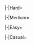 <tabber>
|-|Hard=
{{Map/Image|
{{Map/ImageNode|1|Hard|E-5|x=60|y=232}}
{{Map/ImageNode|AB|Hard|E-5|x=116|y=195}}
{{Map/ImageNode|A|Hard|E-5|x=159|y=278}}
{{Map/ImageNode|B|Hard|E-5|x=204|y=208}}
{{Map/ImageNode|C|Hard|E-5|x=240|y=219}}
{{Map/ImageNode|D|Hard|E-5|x=251|y=300}}
{{Map/ImageNode|E|Hard|E-5|x=347|y=305}}
{{Map/ImageNode|F|Hard|E-5|x=400|y=264}}
{{Map/ImageNode|G|Hard|E-5|x=444|y=310}}
{{Map/ImageNode|H|Hard|E-5|x=464|y=272}}
{{Map/ImageNode|I|Hard|E-5|x=524|y=312}}
{{Map/ImageNode|J1|Hard|E-5|x=546|y=282}}
{{Map/ImageNode|J2|Hard|E-5|x=603|y=309}}
{{Map/ImageNode|J|Hard|E-5|x=613|y=248}}
{{Map/ImageNode|K|Hard|E-5|x=137|y=100}}
{{Map/ImageNode|L|Hard|E-5|x=143|y=156}}
{{Map/ImageNode|M|Hard|E-5|x=277|y=114}}
{{Map/ImageNode|N|Hard|E-5|x=299|y=143}}
{{Map/ImageNode|O|Hard|E-5|x=325|y=174}}
{{Map/ImageNode|P|Hard|E-5|x=369|y=201}}
{{Map/ImageNode|Q|Hard|E-5|x=374|y=117}}
{{Map/ImageNode|R|Hard|E-5|x=396|y=78}}
{{Map/ImageNode|Start 2|Hard|E-5|x=67|y=92}}
{{Map/ImageNode|Start 3|Hard|E-5|x=152|y=212}}
{{Map/ImageNode|S|Hard|E-5|x=411|y=183}}
{{Map/ImageNode|T|Hard|E-5|x=460|y=74}}
{{Map/ImageNode|U1|Hard|E-5|x=499|y=117}}
{{Map/ImageNode|U2|Hard|E-5|x=522|y=71}}
{{Map/ImageNode|U3|Hard|E-5|x=578|y=113}}
{{Map/ImageNode|U|Hard|E-5|x=593|y=78}}
{{Map/ImageNode|V1|Hard|E-5|x=491|y=149}}
{{Map/ImageNode|V2|Hard|E-5|x=527|y=146}}
{{Map/ImageNode|V|Hard|E-5|x=481|y=191}}
{{Map/ImageNode|W|Hard|E-5|x=306|y=205}}
{{Map/ImageNode|X|Hard|E-5|x=384|y=232}}
{{Map/ImageNode|Y|Hard|E-5|x=419|y=205}}
{{Map/ImageNode|Z1|Hard|E-5|x=449|y=219}}
{{Map/ImageNode|Z2|Hard|E-5|x=472|y=239}}
{{Map/ImageNode|Z|Hard|E-5|x=521|y=218}}
}}
<div class="scrollable map-nodes" id="map-nodes-hard">
{{Map/Nodes|diff=Hard|name=ショートランド泊地沖 深海哨戒A線
|A
|Normal
|{{TooltipSimple|Echelon|11% (52/485)}}<br>{{TooltipSimple|Line Abreast|13% (64/485)}}
|Submarine So-Class/Flagship
|Submarine So-Class/Elite
|Submarine So-Class/Elite
|-
|A
|Normal
|{{TooltipSimple|Echelon|18% (85/485)}}<br>{{TooltipSimple|Line Abreast|20% (95/485)}}
|Submarine So-Class/Flagship
|Submarine So-Class/Elite
|Submarine So-Class/Elite
|Submarine So-Class/Elite
|-
|A
|Normal
|{{TooltipSimple|Echelon|17% (83/485)}}<br>{{TooltipSimple|Line Abreast|22% (106/485)}}
|Submarine So-Class/Flagship
|Submarine So-Class/Flagship
|Submarine So-Class/Elite
|Submarine So-Class/Elite
}}
{{Map/Nodes|diff=Hard|name=深海ソロモン方面 基地航空隊
|B
|Defense
|{{TooltipSimple|Diamond|15% (75/512)}}
|Lycoris Princess/V
|Airfield Princess/VI
|-
|B
|Defense
|{{TooltipSimple|Diamond|16% (84/512)}}
|Lycoris Princess/IV
|Airfield Princess/V
|Airfield Princess/V
|-
|B
|Defense
|{{TooltipSimple|Diamond|26% (132/512)}}
|Lycoris Princess/V
|Airfield Princess/V
|Airfield Princess/V
|-
|B
|Defense
|{{TooltipSimple|Diamond|23% (119/512)}}
|Lycoris Princess/V
|Airfield Princess/VI
|Airfield Princess/V
|-
|B
|Defense
|{{TooltipSimple|Diamond|20% (102/512)}}
|Lycoris Princess/V
|Airfield Princess/VI
|Airfield Princess/VI
}}
{{Map/Nodes|diff=Hard|name=ショートランド泊地沖 深海哨戒C線
|C
|Normal
|{{TooltipSimple|Echelon|33% (143/431)}}<br>{{TooltipSimple|Line Abreast|32% (137/431)}}
|New Submarine Princess/Flagship III
|Submarine So-Class/Elite
|Submarine So-Class/Elite
|Submarine So-Class
|-
|C
|Normal
|{{TooltipSimple|Echelon|35% (151/431)}}
|New Submarine Princess/Flagship III
|Submarine So-Class/Elite
|Submarine So-Class/Elite
|Submarine So-Class/Elite
}}
{{Map/Nodes|diff=Hard|name=深海艦隊 ソロモン南方哨戒部隊
|D
|Normal
|{{TooltipSimple|Line Ahead|39% (124/316)}}<br>{{TooltipSimple|Vanguard|22% (71/316)}}
|Light Cruiser Tsu-Class/Elite
|Destroyer Ni-Class/Late Model Elite
|Destroyer Ni-Class/Late Model Elite
|Destroyer Ni-Class/Late Model
|Destroyer Ni-Class/Late Model
|Destroyer Ni-Class/Late Model
|-
|D
|Normal
|{{TooltipSimple|Line Ahead|38% (121/316)}}
|Light Cruiser Tsu-Class/Elite
|Light Cruiser Tsu-Class/Elite
|Destroyer Ni-Class/Late Model Elite
|Destroyer Ni-Class/Late Model Elite
|Destroyer Ni-Class/Late Model
|Destroyer Ni-Class/Late Model
}}
{{Map/Nodes|diff=Hard|E|Empty|kind=0}}
{{Map/Nodes|diff=Hard|name=深海艦隊 ソロモン南部警備部隊
|F
|Normal
|{{TooltipSimple|Line Ahead|37% (7/19)}}<br>{{TooltipSimple|Echelon|16% (3/19)}}<br>{{TooltipSimple|Vanguard|47% (9/19)}}
|Heavy Cruiser Ri-Class/B Flagship
|Light Cruiser To-Class/Flagship
|Torpedo Cruiser Chi-Class/Flagship
|Light Cruiser Tsu-Class/Elite
|Destroyer Ni-Class/Late Model Elite
|Destroyer Ni-Class/Late Model Elite
}}
{{Map/Nodes|diff=Hard|name=深海ソロモン方面 基地航空隊
|G
|Defense
|{{TooltipSimple|Diamond|15% (43/282)}}
|Lycoris Princess/V
|Airfield Princess/VI
|-
|G
|Defense
|{{TooltipSimple|Diamond|17% (48/282)}}
|Lycoris Princess/IV
|Airfield Princess/V
|Airfield Princess/V
|-
|G
|Defense
|{{TooltipSimple|Diamond|23% (65/282)}}
|Lycoris Princess/V
|Airfield Princess/V
|Airfield Princess/V
|-
|G
|Defense
|{{TooltipSimple|Diamond|22% (61/282)}}
|Lycoris Princess/V
|Airfield Princess/VI
|Airfield Princess/V
|-
|G
|Defense
|{{TooltipSimple|Diamond|23% (65/282)}}
|Lycoris Princess/V
|Airfield Princess/VI
|Airfield Princess/VI
}}
{{Map/Nodes|diff=Hard|name=深海艦隊 支援護衛空母群 I群
|H
|Normal
|{{TooltipSimple|Diamond|57% (8/14)}}
|Light Carrier Nu-Class/Kai Flagship II
|Light Carrier Nu-Class/Elite III
|Heavy Cruiser Ne-Class/Elite
|Light Cruiser Tsu-Class/Elite
|Destroyer Ni-Class/Late Model Elite
|Destroyer Ni-Class/Late Model Elite
|-
|H
|Normal
|{{TooltipSimple|Diamond|21% (3/14)}}
|Light Carrier Nu-Class/Kai Elite III
|Light Carrier Nu-Class/Elite IV
|Heavy Cruiser Ne-Class/Elite
|Light Cruiser Tsu-Class/Elite
|Destroyer Ni-Class/Late Model Elite
|Destroyer Ni-Class/Late Model Elite
|-
|H
|Normal
|{{TooltipSimple|Diamond|21% (3/14)}}
|Light Carrier Nu-Class/Kai Flagship IV
|Light Carrier Nu-Class/Kai Flagship II
|Heavy Cruiser Ne-Class/Elite
|Light Cruiser Tsu-Class/Elite
|Destroyer Ni-Class/Late Model Elite
|Destroyer Ni-Class/Late Model Elite
}}
{{Map/Nodes|diff=Hard|name=深海艦隊 ソロモン東部警備部隊
|I
|Normal
|{{TooltipSimple|Line Ahead|63% (171/270)}}<br>{{TooltipSimple|Echelon|16% (43/270)}}<br>{{TooltipSimple|Vanguard|21% (56/270)}}
|Heavy Cruiser Ri-Class/B Flagship
|Light Cruiser To-Class/Flagship
|Torpedo Cruiser Chi-Class/Flagship
|Light Cruiser Tsu-Class/Elite
|Destroyer Ni-Class/Late Model Elite
|Destroyer Ni-Class/Late Model Elite
}}
{{Map/Nodes|diff=Hard|name=深海艦隊 ソロモン兵站輸送部隊
|J
|Boss
|{{TooltipSimple|Cruising Formation 3|80% (172/216)}}
|Transport Ship Wa-Class B/Flagship
|Transport Ship Wa-Class/Flagship
|Transport Ship Wa-Class/Flagship
|Transport Ship Wa-Class/Flagship
|Destroyer I-Class/Late Model Elite
|Destroyer I-Class/Late Model Elite
|Light Cruiser To-Class/Elite II
|Light Cruiser Tsu-Class/Elite
|Destroyer I-Class/Late Model Elite
|Destroyer I-Class/Late Model Elite
|Destroyer I-Class/Late Model
|Destroyer I-Class/Late Model
|-
|J
|Boss/Final
|{{TooltipSimple|Cruising Formation 3|20% (44/216)}}
|Transport Ship Wa-Class B/Flagship
|Transport Ship Wa-Class/Flagship
|Transport Ship Wa-Class/Flagship
|Light Carrier Nu-Class/Kai Elite III
|Destroyer I-Class/Late Model Elite
|Destroyer I-Class/Late Model Elite
|Light Cruiser To-Class/Flagship
|Light Cruiser Tsu-Class/Elite
|Destroyer I-Class/Late Model Elite
|Destroyer I-Class/Late Model Elite
|Destroyer I-Class/Late Model Elite
|Destroyer I-Class/Late Model Elite
}}
{{Map/Nodes|diff=Hard|J1|Empty|kind=0}}
{{Map/Nodes|diff=Hard|J2|Empty|kind=1}}
{{Map/Nodes|diff=Hard|name=深海潜水艦隊 前進襲撃群狼集団
|K
|Normal
|{{TooltipSimple|Echelon|16% (10/63)}}<br>{{TooltipSimple|Line Abreast|13% (8/63)}}
|Submarine So-Class/Flagship
|Submarine So-Class/Elite
|Submarine So-Class/Elite
|Submarine So-Class/Elite
|-
|K
|Normal
|{{TooltipSimple|Echelon|8% (5/63)}}<br>{{TooltipSimple|Line Abreast|11% (7/63)}}
|Submarine So-Class/Flagship
|Submarine So-Class/Elite
|Submarine So-Class/Elite
|Submarine So-Class/Elite
|Submarine So-Class/Elite
|-
|K
|Normal
|{{TooltipSimple|Echelon|33% (21/63)}}<br>{{TooltipSimple|Line Abreast|19% (12/63)}}
|Submarine So-Class/Flagship
|Submarine So-Class/Flagship
|Submarine So-Class/Elite
|Submarine So-Class/Elite
|Submarine So-Class/Elite
}}
{{Map/Nodes|diff=Hard|name=ショートランド泊地沖 深海哨戒B線
|L
|Normal
|{{TooltipSimple|Echelon|3% (21/747)}}<br>{{TooltipSimple|Line Abreast|2% (17/747)}}
|Submarine So-Class/Flagship
|Submarine So-Class/Elite
|Submarine So-Class/Elite
|-
|L
|Normal
|{{TooltipSimple|Echelon|16% (122/747)}}<br>{{TooltipSimple|Line Abreast|15% (111/747)}}
|Submarine So-Class/Flagship
|Submarine So-Class/Elite
|Submarine So-Class/Elite
|Submarine So-Class/Elite
|-
|L
|Normal
|{{TooltipSimple|Echelon|36% (268/747)}}<br>{{TooltipSimple|Line Abreast|28% (208/747)}}
|Submarine So-Class/Flagship
|Submarine So-Class/Elite
|Submarine So-Class/Elite
|Submarine So-Class/Elite
|Submarine So-Class/Elite
}}
{{Map/Nodes|diff=Hard|name=深海任務部隊 空母艦載機群
|M
|Defense
|{{TooltipSimple|Diamond|29% (201/697)}}
|Aircraft Carrier Princess/Kai III
|Light Carrier Nu-Class/Kai Flagship III
|-
|M
|Defense
|{{TooltipSimple|Diamond|32% (225/697)}}
|Aircraft Carrier Princess/Kai III
|Light Carrier Nu-Class/Kai Flagship III
|Light Carrier Nu-Class/Kai Flagship III
|-
|M
|Defense
|{{TooltipSimple|Diamond|39% (271/697)}}
|Aircraft Carrier Princess/Kai III
|Aircraft Carrier Princess/Kai III
|Light Carrier Nu-Class/Kai Flagship III
|Light Carrier Nu-Class/Kai Flagship III
}}
{{Map/Nodes|diff=Hard|name=深海ソロモン方面 基地航空隊
|N
|Defense
|{{TooltipSimple|Diamond|18% (7/38)}}
|Lycoris Princess/V
|Airfield Princess/VI
|-
|N
|Defense
|{{TooltipSimple|Diamond|24% (9/38)}}
|Lycoris Princess/IV
|Airfield Princess/V
|Airfield Princess/V
|-
|N
|Defense
|{{TooltipSimple|Diamond|29% (11/38)}}
|Lycoris Princess/V
|Airfield Princess/V
|Airfield Princess/V
|-
|N
|Defense
|{{TooltipSimple|Diamond|16% (6/38)}}
|Lycoris Princess/V
|Airfield Princess/VI
|Airfield Princess/V
|-
|N
|Defense
|{{TooltipSimple|Diamond|13% (5/38)}}
|Lycoris Princess/V
|Airfield Princess/VI
|Airfield Princess/VI
}}
{{Map/Nodes|diff=Hard|name=深海艦隊 ソロモン北側哨戒部隊
|O
|Normal
|{{TooltipSimple|Line Ahead|48% (15/31)}}<br>{{TooltipSimple|Vanguard|16% (5/31)}}
|Light Cruiser Tsu-Class/Elite
|Destroyer Ni-Class/Late Model Elite
|Destroyer Ni-Class/Late Model Elite
|Destroyer Ni-Class/Late Model Elite
|Destroyer Ni-Class/Late Model
|Destroyer Ni-Class/Late Model
|-
|O
|Normal
|{{TooltipSimple|Line Ahead|35% (11/31)}}
|Light Cruiser Tsu-Class/Elite
|Light Cruiser Tsu-Class/Elite
|Destroyer Ni-Class/Late Model Elite
|Destroyer Ni-Class/Late Model Elite
|Destroyer Ni-Class/Late Model Elite
|Destroyer Ni-Class/Late Model Elite
}}
{{Map/Nodes|diff=Hard|P|Empty|kind=1}}
{{Map/Nodes|diff=Hard|Q|Select}}
{{Map/Nodes|diff=Hard|name=深海機動部隊 前衛警戒潜水艦
|R
|Normal
|{{TooltipSimple|Echelon|29% (21/72)}}<br>{{TooltipSimple|Line Abreast|36% (26/72)}}
|New Submarine Princess/Flagship III
|Submarine So-Class/Elite
|Submarine So-Class/Elite
|Submarine So-Class/Elite
|-
|R
|Normal
|{{TooltipSimple|Echelon|35% (25/72)}}
|New Submarine Princess/Flagship III
|Submarine So-Class/Elite
|Submarine So-Class/Elite
|Submarine So-Class/Elite
|Submarine So-Class/Elite
}}
{{Map/Nodes|diff=Hard|name=深海任務部隊 巡洋艦戦隊B集団
|S
|Normal
|{{TooltipSimple|Cruising Formation 4|100% (29/29)}}
|Heavy Cruiser Ri-Class/B Flagship
|Heavy Cruiser Ri-Class/B Flagship
|Heavy Cruiser Ri-Class/Flagship
|Light Cruiser Tsu-Class/Elite
|Destroyer Ni-Class/Late Model
|Destroyer Ni-Class/Late Model
|Light Cruiser To-Class/Elite II
|Light Cruiser Tsu-Class/Elite
|Destroyer Ni-Class/Late Model Elite
|Destroyer Ni-Class/Late Model
|Destroyer Ni-Class/Late Model
|Destroyer Ni-Class/Late Model
}}
{{Map/Nodes|diff=Hard|name=深海任務部隊 空母艦載機群
|T
|Defense
|{{TooltipSimple|Diamond|42% (23/55)}}
|Aircraft Carrier Princess/Kai III
|Light Carrier Nu-Class/Kai Flagship III
|Light Carrier Nu-Class/Kai Flagship III
|-
|T
|Defense
|{{TooltipSimple|Diamond|25% (14/55)}}
|Aircraft Carrier Princess/Kai III
|Aircraft Carrier Princess/Kai III
|Light Carrier Nu-Class/Kai Flagship III
|-
|T
|Defense
|{{TooltipSimple|Diamond|33% (18/55)}}
|Aircraft Carrier Princess/Kai III
|Aircraft Carrier Princess/Kai III
|Light Carrier Nu-Class/Kai Flagship III
|Light Carrier Nu-Class/Kai Flagship III
}}
{{Map/Nodes|diff=Hard|name=深海任務部隊 増援主力集団
|U
|Normal
|{{TooltipSimple|Cruising Formation 3|44% (32/73)}}
|Aircraft Carrier Princess/Kai III
|Aircraft Carrier Princess/Kai III
|Light Carrier Nu-Class/Kai Flagship III
|Heavy Cruiser Ne-Class/Elite
|Heavy Cruiser Ne-Class/Elite
|Light Cruiser Tsu-Class/Elite
|Light Cruiser To-Class/Elite II
|Light Cruiser Tsu-Class/Elite
|Destroyer Ni-Class/Late Model Elite
|Destroyer Ni-Class/Late Model Elite
|Destroyer Ni-Class/Late Model
|Destroyer Ni-Class/Late Model
|-
|U
|Normal
|{{TooltipSimple|Cruising Formation 3|56% (41/73)}}
|Aircraft Carrier Princess/Kai III
|Aircraft Carrier Princess/Kai III
|Light Carrier Nu-Class/Kai Flagship III
|Light Carrier Nu-Class/Kai Flagship III
|Heavy Cruiser Ne-Class/Elite
|Heavy Cruiser Ne-Class/Elite
|Light Cruiser To-Class/Flagship
|Light Cruiser Tsu-Class/Elite
|Destroyer Ni-Class/Late Model Elite
|Destroyer Ni-Class/Late Model Elite
|Destroyer Ni-Class/Late Model Elite
|Destroyer Ni-Class/Late Model Elite
}}
{{Map/Nodes|diff=Hard|name=深海任務部隊 巡洋艦戦隊A集団
|U1
|Normal
|{{TooltipSimple|Cruising Formation 4|58% (334/577)}}
|Heavy Cruiser Ri-Class/B Flagship
|Heavy Cruiser Ri-Class/B Flagship
|Heavy Cruiser Ri-Class/Flagship
|Light Cruiser Tsu-Class/Elite
|Destroyer Ni-Class/Late Model
|Destroyer Ni-Class/Late Model
|Light Cruiser To-Class/Elite II
|Light Cruiser Tsu-Class/Elite
|Destroyer Ni-Class/Late Model Elite
|Destroyer Ni-Class/Late Model
|Destroyer Ni-Class/Late Model
|Destroyer Ni-Class/Late Model
|-
|U1
|Normal
|{{TooltipSimple|Cruising Formation 4|42% (243/577)}}
|Heavy Cruiser Ri-Class/B Flagship
|Heavy Cruiser Ri-Class/B Flagship
|Heavy Cruiser Ri-Class/B Flagship
|Light Cruiser Tsu-Class/Elite
|Destroyer Ni-Class/Late Model Elite
|Destroyer Ni-Class/Late Model Elite
|Light Cruiser To-Class/Flagship
|Light Cruiser Tsu-Class/Elite
|Destroyer Ni-Class/Late Model Elite
|Destroyer Ni-Class/Late Model Elite
|Destroyer Ni-Class/Late Model Elite
|Destroyer Ni-Class/Late Model Elite
}}
{{Map/Nodes|diff=Hard|name=深海任務部隊 増援前衛集団
|U2
|Normal
|{{TooltipSimple|Cruising Formation 3|49% (40/82)}}
|Standard Carrier Wo-Class/Flagship
|Standard Carrier Wo-Class/Flagship
|Light Carrier Nu-Class/Kai Flagship III
|Heavy Cruiser Ne-Class/Elite
|Heavy Cruiser Ne-Class/Elite
|Light Cruiser Tsu-Class/Elite
|Light Cruiser To-Class/Elite II
|Light Cruiser Tsu-Class/Elite
|Destroyer Ni-Class/Late Model Elite
|Destroyer Ni-Class/Late Model
|Destroyer Ni-Class/Late Model
|Destroyer Ni-Class/Late Model
|-
|U2
|Normal
|{{TooltipSimple|Cruising Formation 3|51% (42/82)}}
|Standard Carrier Wo-Class/Flagship
|Standard Carrier Wo-Class/Flagship
|Light Carrier Nu-Class/Kai Flagship III
|Light Carrier Nu-Class/Kai Flagship III
|Heavy Cruiser Ne-Class/Elite
|Light Cruiser Tsu-Class/Elite
|Light Cruiser To-Class/Flagship
|Light Cruiser Tsu-Class/Elite
|Destroyer Ni-Class/Late Model Elite
|Destroyer Ni-Class/Late Model Elite
|Destroyer Ni-Class/Late Model
|Destroyer Ni-Class/Late Model
}}
{{Map/Nodes|diff=Hard|name=深海任務部隊 中央水上打撃群
|V
|Boss
|{{TooltipSimple|Cruising Formation 4|66% (236/359)}}
|New Battleship Princess
|Heavy Cruiser Ne-Class/Kai III
|Heavy Cruiser Ne-Class/Kai II
|Heavy Cruiser Ne-Class/Kai II
|Light Cruiser To-Class/Flagship
|Light Cruiser Tsu-Class/Elite
|Light Cruiser Tsu-Class/Elite
|Destroyer Na-Class/Elite
|Destroyer Na-Class/Elite
|Destroyer Ni-Class/Late Model Elite
|Destroyer Ni-Class/Late Model
|Destroyer Ni-Class/Late Model
|-
|V
|Boss/Final
|{{TooltipSimple|Cruising Formation 4|34% (123/359)}}
|New Battleship Princess/Damaged III
|Battleship Princess/Kai III
|Heavy Cruiser Ne-Class/Kai III
|Heavy Cruiser Ne-Class/Kai II
|Heavy Cruiser Ne-Class/Kai II
|Light Cruiser Tsu-Class/Elite
|Light Cruiser To-Class/Flagship
|Light Cruiser Tsu-Class/Elite
|Destroyer Na-Class/Late Model II Elite
|Destroyer Na-Class/Late Model II Elite
|Destroyer Ni-Class/Late Model Elite
|Destroyer Ni-Class/Late Model Elite
}}
{{Map/Nodes|diff=Hard|name=深海艦隊 支援護衛空母群 II群
|V1
|Normal
|{{TooltipSimple|Diamond|29% (4/14)}}
|Light Carrier Nu-Class/Kai Flagship II
|Light Carrier Nu-Class/Elite III
|Heavy Cruiser Ne-Class/Elite
|Light Cruiser Tsu-Class/Elite
|Destroyer Ni-Class/Late Model Elite
|Destroyer Ni-Class/Late Model Elite
|-
|V1
|Normal
|{{TooltipSimple|Diamond|50% (7/14)}}
|Light Carrier Nu-Class/Kai Elite III
|Light Carrier Nu-Class/Elite IV
|Heavy Cruiser Ne-Class/Elite
|Light Cruiser Tsu-Class/Elite
|Destroyer Ni-Class/Late Model Elite
|Destroyer Ni-Class/Late Model Elite
|-
|V1
|Normal
|{{TooltipSimple|Diamond|21% (3/14)}}
|Light Carrier Nu-Class/Kai Flagship IV
|Light Carrier Nu-Class/Kai Flagship II
|Heavy Cruiser Ne-Class/Elite
|Light Cruiser Tsu-Class/Elite
|Destroyer Ni-Class/Late Model Elite
|Destroyer Ni-Class/Late Model Elite
}}
{{Map/Nodes|diff=Hard|V2|Repair}}
{{Map/Nodes|diff=Hard|W|Empty|kind=0}}
{{Map/Nodes|diff=Hard|name=深海艦隊 ソロモン中央警備部隊
|X
|Normal
|{{TooltipSimple|Line Ahead|69% (262/378)}}<br>{{TooltipSimple|Double Line|16% (60/378)}}<br>{{TooltipSimple|Echelon|15% (56/378)}}
|Heavy Cruiser Ri-Class/B Flagship
|Light Cruiser To-Class/Flagship
|Light Cruiser Tsu-Class/Elite
|Destroyer Ni-Class/Late Model Elite
|Destroyer Ni-Class/Late Model Elite
|Destroyer Ni-Class/Late Model Elite
}}
{{Map/Nodes|diff=Hard|name=深海艦隊 沈没水上機母艦
|Y
|Normal
|{{TooltipSimple|Line Ahead|36% (9/25)}}<br>{{TooltipSimple|Diamond|52% (13/25)}}<br>{{TooltipSimple|Vanguard|12% (3/25)}}
|Abyssal Sun Princess/Damaged III
|Light Cruiser Tsu-Class/Elite
|Destroyer Na-Class/Late Model II Elite
|Destroyer Na-Class/Late Model II Elite
|Destroyer Na-Class/Elite
|Destroyer Na-Class/Elite
}}
{{Map/Nodes|diff=Hard|name=深海艦隊 鉄底海峡 任務部隊旗艦
|Z
|Boss
|{{TooltipSimple|Cruising Formation 4|94% (245/260)}}
|New Light Cruiser Princess/III
|Heavy Cruiser Ne-Class/Kai III
|Heavy Cruiser Ne-Class/Kai III
|Heavy Cruiser Ne-Class/Elite
|Heavy Cruiser Ne-Class/Elite
|Light Cruiser To-Class/Flagship
|Light Cruiser Tsu-Class/Flagship
|Destroyer Na-Class/Late Model II Flagship
|Destroyer Na-Class/Flagship
|Destroyer Na-Class/Flagship
|Destroyer Ni-Class/Late Model
|Destroyer Ni-Class/Late Model
|-
|Z
|Boss/Final
|{{TooltipSimple|Cruising Formation 4|6% (15/260)}}
|New Light Cruiser Princess/Damaged III
|Lunga Point Heavy Cruiser Princess/Damaged III
|Heavy Cruiser Ne-Class/Kai III
|Heavy Cruiser Ne-Class/Kai III
|Heavy Cruiser Ne-Class/Kai III
|Light Cruiser To-Class/Flagship
|Light Cruiser Tsu-Class/Flagship
|Destroyer Na-Class/Late Model II Flagship
|Destroyer Na-Class/Late Model II Flagship
|Destroyer Na-Class/Late Model II Flagship
|Destroyer Ni-Class/Late Model Elite
|Destroyer Ni-Class/Late Model Elite
}}
{{Map/Nodes|diff=Hard|name=深海任務部隊 鉄底海峡重巡戦隊|margin=true
|Z1
|Night
|{{TooltipSimple|Line Ahead|61% (197/324)}}<br>{{TooltipSimple|Double Line|18% (58/324)}}<br>{{TooltipSimple|Echelon|21% (69/324)}}
|Heavy Cruiser Ri-Class/B Flagship
|Heavy Cruiser Ri-Class/B Flagship
|Heavy Cruiser Ri-Class/B Flagship
|Light Cruiser To-Class/Flagship
|Destroyer Ni-Class/Late Model Elite
|Destroyer Ni-Class/Late Model Elite
}}
</div> <!-- overflow -->
|-|Medium=
{{Map/Image|
{{Map/ImageNode|1|Medium|E-5|x=60|y=232}}
{{Map/ImageNode|AB|Medium|E-5|x=116|y=195}}
{{Map/ImageNode|A|Medium|E-5|x=159|y=278}}
{{Map/ImageNode|B|Medium|E-5|x=204|y=208}}
{{Map/ImageNode|C|Medium|E-5|x=240|y=219}}
{{Map/ImageNode|D|Medium|E-5|x=251|y=300}}
{{Map/ImageNode|E|Medium|E-5|x=347|y=305}}
{{Map/ImageNode|F|Medium|E-5|x=400|y=264}}
{{Map/ImageNode|G|Medium|E-5|x=444|y=310}}
{{Map/ImageNode|H|Medium|E-5|x=464|y=272}}
{{Map/ImageNode|I|Medium|E-5|x=524|y=312}}
{{Map/ImageNode|J1|Medium|E-5|x=546|y=282}}
{{Map/ImageNode|J2|Medium|E-5|x=603|y=309}}
{{Map/ImageNode|J|Medium|E-5|x=613|y=248}}
{{Map/ImageNode|K|Medium|E-5|x=137|y=100}}
{{Map/ImageNode|L|Medium|E-5|x=143|y=156}}
{{Map/ImageNode|M|Medium|E-5|x=277|y=114}}
{{Map/ImageNode|N|Medium|E-5|x=299|y=143}}
{{Map/ImageNode|O|Medium|E-5|x=325|y=174}}
{{Map/ImageNode|P|Medium|E-5|x=369|y=201}}
{{Map/ImageNode|Q|Medium|E-5|x=374|y=117}}
{{Map/ImageNode|R|Medium|E-5|x=396|y=78}}
{{Map/ImageNode|Start 2|Medium|E-5|x=67|y=92}}
{{Map/ImageNode|Start 3|Medium|E-5|x=152|y=212}}
{{Map/ImageNode|S|Medium|E-5|x=411|y=183}}
{{Map/ImageNode|T|Medium|E-5|x=460|y=74}}
{{Map/ImageNode|U1|Medium|E-5|x=499|y=117}}
{{Map/ImageNode|U2|Medium|E-5|x=522|y=71}}
{{Map/ImageNode|U3|Medium|E-5|x=578|y=113}}
{{Map/ImageNode|U|Medium|E-5|x=593|y=78}}
{{Map/ImageNode|V1|Medium|E-5|x=491|y=149}}
{{Map/ImageNode|V2|Medium|E-5|x=527|y=146}}
{{Map/ImageNode|V|Medium|E-5|x=481|y=191}}
{{Map/ImageNode|W|Medium|E-5|x=306|y=205}}
{{Map/ImageNode|X|Medium|E-5|x=384|y=232}}
{{Map/ImageNode|Y|Medium|E-5|x=419|y=205}}
{{Map/ImageNode|Z1|Medium|E-5|x=449|y=219}}
{{Map/ImageNode|Z2|Medium|E-5|x=472|y=239}}
{{Map/ImageNode|Z|Medium|E-5|x=521|y=218}}
}}
<div class="scrollable map-nodes" id="map-nodes-medium">
{{Map/Nodes|diff=Medium|name=ショートランド泊地沖 深海哨戒A線
|A
|Normal
|{{TooltipSimple|Echelon|16% (21/129)}}<br>{{TooltipSimple|Line Abreast|18% (23/129)}}
|Submarine So-Class/Flagship
|Submarine So-Class/Elite
|Submarine So-Class/Elite
|-
|A
|Normal
|{{TooltipSimple|Echelon|11% (14/129)}}<br>{{TooltipSimple|Line Abreast|17% (22/129)}}
|Submarine So-Class/Elite
|Submarine So-Class
|Submarine So-Class
|Submarine So-Class
|-
|A
|Normal
|{{TooltipSimple|Echelon|18% (23/129)}}<br>{{TooltipSimple|Line Abreast|20% (26/129)}}
|Submarine So-Class/Flagship
|Submarine So-Class
|Submarine So-Class
|Submarine So-Class
}}
{{Map/Nodes|diff=Medium|name=深海ソロモン方面 基地航空隊
|B
|Defense
|{{TooltipSimple|Diamond|11% (5/47)}}
|Lycoris Princess/IV
|Airfield Princess/V
|-
|B
|Defense
|{{TooltipSimple|Diamond|38% (18/47)}}
|Lycoris Princess/IV
|Airfield Princess/VI
|-
|B
|Defense
|{{TooltipSimple|Diamond|19% (9/47)}}
|Lycoris Princess/V
|Airfield Princess/VI
|-
|B
|Defense
|{{TooltipSimple|Diamond|32% (15/47)}}
|Lycoris Princess/IV
|Airfield Princess/V
|Airfield Princess/V
}}
{{Map/Nodes|diff=Medium|name=ショートランド泊地沖 深海哨戒C線
|C
|Normal
|{{TooltipSimple|Echelon|38% (15/39)}}<br>{{TooltipSimple|Line Abreast|31% (12/39)}}
|New Submarine Princess/Flagship II
|Submarine So-Class/Elite
|Submarine So-Class
|Submarine So-Class
|-
|C
|Normal
|{{TooltipSimple|Echelon|31% (12/39)}}
|New Submarine Princess/Flagship II
|Submarine So-Class/Elite
|Submarine So-Class/Elite
|Submarine So-Class
}}
{{Map/Nodes|diff=Medium|name=深海艦隊 ソロモン南方哨戒部隊
|D
|Normal
|{{TooltipSimple|Line Ahead|26% (28/108)}}<br>{{TooltipSimple|Vanguard|28% (30/108)}}
|Light Cruiser Tsu-Class/Elite
|Destroyer Ni-Class/Late Model Elite
|Destroyer Ni-Class/Late Model
|Destroyer Ni-Class/Late Model
|Destroyer Ro-Class
|Destroyer Ro-Class
|-
|D
|Normal
|{{TooltipSimple|Line Ahead|46% (50/108)}}
|Light Cruiser Tsu-Class/Elite
|Destroyer Ni-Class/Late Model Elite
|Destroyer Ni-Class/Late Model
|Destroyer Ni-Class/Late Model
|Destroyer Ni-Class/Late Model
|Destroyer Ro-Class
}}
{{Map/Nodes|diff=Medium|E|Empty|kind=0}}
{{Map/Nodes|diff=Medium|name=深海艦隊 ソロモン南部警備部隊
|F
|Normal
|{{TooltipSimple|Line Ahead|88% (7/8)}}<br>{{TooltipSimple|Vanguard|13% (1/8)}}
|Light Cruiser To-Class/Flagship
|Torpedo Cruiser Chi-Class/Flagship
|Light Cruiser Tsu-Class/Elite
|Destroyer Ni-Class/Late Model
|Destroyer Ni-Class/Late Model
|Destroyer Ro-Class
}}
{{Map/Nodes|diff=Medium|name=深海ソロモン方面 基地航空隊
|G
|Defense
|{{TooltipSimple|Diamond|30% (25/82)}}
|Lycoris Princess/IV
|Airfield Princess/V
|-
|G
|Defense
|{{TooltipSimple|Diamond|22% (18/82)}}
|Lycoris Princess/IV
|Airfield Princess/VI
|-
|G
|Defense
|{{TooltipSimple|Diamond|29% (24/82)}}
|Lycoris Princess/V
|Airfield Princess/VI
|-
|G
|Defense
|{{TooltipSimple|Diamond|18% (15/82)}}
|Lycoris Princess/IV
|Airfield Princess/V
|Airfield Princess/V
}}
{{Map/Nodes|diff=Medium|H|Normal}}
{{Map/Nodes|diff=Medium|name=深海艦隊 ソロモン東部警備部隊
|I
|Normal
|{{TooltipSimple|Line Ahead|48% (35/73)}}<br>{{TooltipSimple|Echelon|19% (14/73)}}<br>{{TooltipSimple|Vanguard|33% (24/73)}}
|Light Cruiser To-Class/Flagship
|Torpedo Cruiser Chi-Class/Flagship
|Light Cruiser Tsu-Class/Elite
|Destroyer Ni-Class/Late Model
|Destroyer Ni-Class/Late Model
|Destroyer Ro-Class
}}
{{Map/Nodes|diff=Medium|name=深海艦隊 ソロモン兵站輸送部隊
|J
|Boss
|{{TooltipSimple|Cruising Formation 3|76% (45/59)}}
|Transport Ship Wa-Class B/Elite
|Transport Ship Wa-Class/Elite
|Transport Ship Wa-Class/Elite
|Transport Ship Wa-Class
|Destroyer I-Class/Late Model
|Destroyer I-Class/Late Model
|Light Cruiser Tsu-Class
|Destroyer I-Class/Late Model
|Destroyer I-Class/Late Model
|Destroyer I-Class/Late Model
|Destroyer I-Class
|Destroyer I-Class
|-
|J
|Boss/Final
|{{TooltipSimple|Cruising Formation 3|24% (14/59)}}
|Transport Ship Wa-Class B/Elite
|Transport Ship Wa-Class/Elite
|Transport Ship Wa-Class/Elite
|Light Carrier Nu-Class/Elite IV
|Destroyer I-Class/Late Model Elite
|Destroyer I-Class/Late Model Elite
|Light Cruiser Tsu-Class/Elite
|Destroyer I-Class/Late Model Elite
|Destroyer I-Class/Late Model Elite
|Destroyer I-Class/Late Model
|Destroyer I-Class/Late Model
|Destroyer I-Class
}}
{{Map/Nodes|diff=Medium|J1|Empty|kind=0}}
{{Map/Nodes|diff=Medium|J2|Empty|kind=1}}
{{Map/Nodes|diff=Medium|name=深海潜水艦隊 前進襲撃群狼集団
|K
|Normal
|{{TooltipSimple|Echelon|33% (1/3)}}<br>{{TooltipSimple|Line Abreast|67% (2/3)}}
|Submarine So-Class/Flagship
|Submarine So-Class/Elite
|Submarine So-Class/Elite
|Submarine So-Class/Elite
}}
{{Map/Nodes|diff=Medium|name=ショートランド泊地沖 深海哨戒B線
|L
|Normal
|{{TooltipSimple|Echelon|39% (65/167)}}<br>{{TooltipSimple|Line Abreast|33% (55/167)}}
|Submarine So-Class/Flagship
|Submarine So-Class/Elite
|Submarine So-Class/Elite
|-
|L
|Normal
|{{TooltipSimple|Echelon|2% (4/167)}}<br>{{TooltipSimple|Line Abreast|4% (6/167)}}
|Submarine So-Class/Elite
|Submarine So-Class
|Submarine So-Class
|Submarine So-Class
|-
|L
|Normal
|{{TooltipSimple|Echelon|12% (20/167)}}<br>{{TooltipSimple|Line Abreast|10% (17/167)}}
|Submarine So-Class/Flagship
|Submarine So-Class
|Submarine So-Class
|Submarine So-Class
}}
{{Map/Nodes|diff=Medium|name=深海任務部隊 空母艦載機群
|M
|Defense
|{{TooltipSimple|Diamond|27% (41/153)}}
|Aircraft Carrier Princess/Kai II
|Light Carrier Nu-Class/Elite II
|-
|M
|Defense
|{{TooltipSimple|Diamond|73% (112/153)}}
|Aircraft Carrier Princess/Kai II
|Light Carrier Nu-Class/Elite II
|Light Carrier Nu-Class/Elite II
}}
{{Map/Nodes|diff=Medium|name=深海ソロモン方面 基地航空隊
|N
|Defense
|{{TooltipSimple|Diamond|50% (3/6)}}
|Lycoris Princess/IV
|Airfield Princess/VI
|-
|N
|Defense
|{{TooltipSimple|Diamond|17% (1/6)}}
|Lycoris Princess/V
|Airfield Princess/VI
|-
|N
|Defense
|{{TooltipSimple|Diamond|33% (2/6)}}
|Lycoris Princess/IV
|Airfield Princess/V
|Airfield Princess/V
}}
{{Map/Nodes|diff=Medium|name=深海艦隊 ソロモン北側哨戒部隊
|O
|Normal
|{{TooltipSimple|Line Ahead|25% (1/4)}}<br>{{TooltipSimple|Vanguard|25% (1/4)}}
|Light Cruiser Tsu-Class/Elite
|Destroyer Ni-Class/Late Model Elite
|Destroyer Ni-Class/Late Model Elite
|Destroyer Ni-Class/Late Model
|Destroyer Ro-Class
|Destroyer Ro-Class
|-
|O
|Normal
|{{TooltipSimple|Line Ahead|50% (2/4)}}
|Light Cruiser Tsu-Class/Elite
|Destroyer Ni-Class/Late Model Elite
|Destroyer Ni-Class/Late Model Elite
|Destroyer Ni-Class/Late Model
|Destroyer Ni-Class/Late Model
|Destroyer Ro-Class
}}
{{Map/Nodes|diff=Medium|P|Empty|kind=1}}
{{Map/Nodes|diff=Medium|Q|Select}}
{{Map/Nodes|diff=Medium|name=深海機動部隊 前衛警戒潜水艦
|R
|Normal
|{{TooltipSimple|Echelon|42% (5/12)}}<br>{{TooltipSimple|Line Abreast|17% (2/12)}}
|New Submarine Princess/Flagship II
|Submarine So-Class/Elite
|Submarine So-Class
|Submarine So-Class
|-
|R
|Normal
|{{TooltipSimple|Echelon|42% (5/12)}}
|New Submarine Princess/Flagship II
|Submarine So-Class/Elite
|Submarine So-Class/Elite
|Submarine So-Class/Elite
}}
{{Map/Nodes|diff=Medium|name=深海任務部隊 巡洋艦戦隊B集団
|S
|Normal
|{{TooltipSimple|Cruising Formation 4|100% (4/4)}}
|Heavy Cruiser Ri-Class/Flagship
|Heavy Cruiser Ri-Class/Elite
|Heavy Cruiser Ri-Class/Elite
|Light Cruiser Tsu-Class
|Destroyer Ni-Class/Late Model
|Destroyer Ni-Class/Late Model
|Light Cruiser To-Class/Elite
|Light Cruiser Tsu-Class
|Destroyer Ni-Class/Late Model
|Destroyer Ni-Class/Late Model
|Destroyer Ro-Class
|Destroyer Ro-Class
}}
{{Map/Nodes|diff=Medium|name=深海任務部隊 空母艦載機群
|T
|Defense
|{{TooltipSimple|Diamond|25% (1/4)}}
|Aircraft Carrier Princess/Kai II
|Light Carrier Nu-Class/Elite II
|-
|T
|Defense
|{{TooltipSimple|Diamond|75% (3/4)}}
|Aircraft Carrier Princess/Kai II
|Light Carrier Nu-Class/Elite II
|Light Carrier Nu-Class/Elite II
}}
{{Map/Nodes|diff=Medium|name=深海任務部隊 増援主力集団
|U
|Normal
|{{TooltipSimple|Cruising Formation 3|60% (9/15)}}
|Aircraft Carrier Princess/Kai II
|Light Carrier Nu-Class/Elite II
|Light Carrier Nu-Class/Elite II
|Heavy Cruiser Ri-Class/Elite
|Heavy Cruiser Ri-Class/Elite
|Light Cruiser Tsu-Class/Elite
|Light Cruiser To-Class/Elite
|Destroyer Ni-Class/Late Model
|Destroyer Ni-Class/Late Model
|Destroyer Ni-Class/Late Model
|Destroyer Ro-Class
|Destroyer Ro-Class
|-
|U
|Normal
|{{TooltipSimple|Cruising Formation 3|40% (6/15)}}
|Aircraft Carrier Princess/Kai II
|Aircraft Carrier Princess/Kai II
|Light Carrier Nu-Class/Elite II
|Heavy Cruiser Ri-Class/Elite
|Heavy Cruiser Ri-Class/Elite
|Light Cruiser Tsu-Class/Elite
|Light Cruiser To-Class/Elite II
|Light Cruiser Tsu-Class
|Destroyer Ni-Class/Late Model
|Destroyer Ni-Class/Late Model
|Destroyer Ro-Class
|Destroyer Ro-Class
}}
{{Map/Nodes|diff=Medium|name=深海任務部隊 巡洋艦戦隊A集団
|U1
|Normal
|{{TooltipSimple|Cruising Formation 4|48% (61/128)}}
|Heavy Cruiser Ri-Class/Flagship
|Heavy Cruiser Ri-Class/Elite
|Heavy Cruiser Ri-Class/Elite
|Light Cruiser Tsu-Class
|Destroyer Ni-Class/Late Model
|Destroyer Ni-Class/Late Model
|Light Cruiser To-Class/Elite
|Light Cruiser Tsu-Class
|Destroyer Ni-Class/Late Model
|Destroyer Ni-Class/Late Model
|Destroyer Ro-Class
|Destroyer Ro-Class
|-
|U1
|Normal
|{{TooltipSimple|Cruising Formation 4|52% (67/128)}}
|Heavy Cruiser Ri-Class/Flagship
|Heavy Cruiser Ri-Class/Flagship
|Heavy Cruiser Ri-Class/Flagship
|Light Cruiser Tsu-Class
|Destroyer Ni-Class/Late Model
|Destroyer Ni-Class/Late Model
|Light Cruiser To-Class/Elite II
|Light Cruiser Tsu-Class
|Destroyer Ni-Class/Late Model
|Destroyer Ni-Class/Late Model
|Destroyer Ro-Class
|Destroyer Ro-Class
}}
{{Map/Nodes|diff=Medium|name=深海任務部隊 増援前衛集団
|U2
|Normal
|{{TooltipSimple|Cruising Formation 3|31% (5/16)}}
|Standard Carrier Wo-Class/Flagship
|Light Carrier Nu-Class/Elite II
|Light Carrier Nu-Class/Elite II
|Heavy Cruiser Ri-Class/Elite
|Heavy Cruiser Ri-Class/Elite
|Light Cruiser Tsu-Class/Elite
|Light Cruiser To-Class/Elite
|Destroyer Ni-Class/Late Model
|Destroyer Ni-Class/Late Model
|Destroyer Ni-Class/Late Model
|Destroyer Ro-Class
|Destroyer Ro-Class
|-
|U2
|Normal
|{{TooltipSimple|Cruising Formation 3|69% (11/16)}}
|Standard Carrier Wo-Class/Flagship
|Standard Carrier Wo-Class/Flagship
|Light Carrier Nu-Class/Elite II
|Heavy Cruiser Ri-Class/Elite
|Heavy Cruiser Ri-Class/Elite
|Light Cruiser Tsu-Class/Elite
|Light Cruiser To-Class/Elite II
|Light Cruiser Tsu-Class
|Destroyer Ni-Class/Late Model
|Destroyer Ni-Class/Late Model
|Destroyer Ro-Class
|Destroyer Ro-Class
}}
{{Map/Nodes|diff=Medium|name=深海任務部隊 中央水上打撃群
|V
|Boss
|{{TooltipSimple|Cruising Formation 4|44% (42/95)}}
|New Battleship Princess/II
|Heavy Cruiser Ne-Class/Elite
|Heavy Cruiser Ne-Class/Elite
|Heavy Cruiser Ne-Class/Elite
|Light Cruiser To-Class/Elite II
|Light Cruiser Tsu-Class
|Light Cruiser Tsu-Class
|Destroyer Ni-Class/Late Model
|Destroyer Ni-Class/Late Model
|Destroyer Ni-Class/Late Model
|Destroyer Ro-Class
|Destroyer Ro-Class
|-
|V
|Boss/Final
|{{TooltipSimple|Cruising Formation 4|56% (53/95)}}
|New Battleship Princess/Damaged II
|Battleship Princess/Kai II
|Heavy Cruiser Ne-Class/Kai II
|Heavy Cruiser Ne-Class/Elite
|Heavy Cruiser Ne-Class/Elite
|Light Cruiser Tsu-Class
|Light Cruiser To-Class/Elite II
|Light Cruiser Tsu-Class
|Destroyer Ni-Class/Late Model
|Destroyer Ni-Class/Late Model
|Destroyer Ni-Class/Late Model
|Destroyer Ni-Class/Late Model
}}
{{Map/Nodes|diff=Medium|name=深海艦隊 支援護衛空母群 II群
|V1
|Normal
|{{TooltipSimple|Diamond|36% (16/44)}}
|Light Carrier Nu-Class/Elite III
|Light Carrier Nu-Class/Elite III
|Heavy Cruiser Ne-Class/Elite
|Light Cruiser Tsu-Class
|Destroyer Ni-Class/Late Model
|Destroyer Ni-Class/Late Model
|-
|V1
|Normal
|{{TooltipSimple|Diamond|34% (15/44)}}
|Light Carrier Nu-Class/Elite IV
|Light Carrier Nu-Class/Elite IV
|Heavy Cruiser Ne-Class/Elite
|Light Cruiser Tsu-Class
|Destroyer Ni-Class/Late Model
|Destroyer Ni-Class/Late Model
|-
|V1
|Normal
|{{TooltipSimple|Diamond|30% (13/44)}}
|Light Carrier Nu-Class/Kai Elite III
|Light Carrier Nu-Class/Elite III
|Heavy Cruiser Ne-Class/Elite
|Light Cruiser Tsu-Class
|Destroyer Ni-Class/Late Model
|Destroyer Ni-Class/Late Model
}}
{{Map/Nodes|diff=Medium|V2|Repair}}
{{Map/Nodes|diff=Medium|W|Empty|kind=0}}
{{Map/Nodes|diff=Medium|name=深海艦隊 ソロモン中央警備部隊
|X
|Normal
|{{TooltipSimple|Line Ahead|74% (17/23)}}<br>{{TooltipSimple|Double Line|9% (2/23)}}<br>{{TooltipSimple|Echelon|17% (4/23)}}
|Light Cruiser To-Class/Flagship
|Light Cruiser Tsu-Class/Elite
|Destroyer Ni-Class/Late Model
|Destroyer Ni-Class/Late Model
|Destroyer Ro-Class
|Destroyer Ro-Class
}}
{{Map/Nodes|diff=Medium|name=深海艦隊 沈没水上機母艦
|Y
|Normal
|{{TooltipSimple|Diamond|80% (4/5)}}<br>{{TooltipSimple|Vanguard|20% (1/5)}}
|Abyssal Sun Princess/Damaged II
|Light Cruiser Tsu-Class/Elite
|Destroyer Na-Class/Late Model II Elite
|Destroyer Ni-Class/Late Model
|Destroyer Ni-Class/Late Model
|Destroyer Ni-Class/Late Model
}}
{{Map/Nodes|diff=Medium|name=深海艦隊 鉄底海峡 任務部隊旗艦
|Z
|Boss
|{{TooltipSimple|Cruising Formation 4|100% (12/12)}}
|New Light Cruiser Princess/II
|Heavy Cruiser Ne-Class/Elite
|Heavy Cruiser Ne-Class/Elite
|Heavy Cruiser Ne-Class/Elite
|Heavy Cruiser Ne-Class
|Light Cruiser To-Class/Elite II
|Light Cruiser Tsu-Class/Elite
|Destroyer Na-Class/Elite
|Destroyer Na-Class/Elite
|Destroyer Ni-Class/Late Model
|Destroyer Ro-Class
|Destroyer Ro-Class
}}
{{Map/Nodes|diff=Medium|name=深海任務部隊 鉄底海峡重巡戦隊|margin=true
|Z1
|Night
|{{TooltipSimple|Line Ahead|44% (7/16)}}<br>{{TooltipSimple|Double Line|38% (6/16)}}<br>{{TooltipSimple|Echelon|19% (3/16)}}
|Heavy Cruiser Ri-Class/Flagship
|Heavy Cruiser Ri-Class/Flagship
|Heavy Cruiser Ri-Class/Elite
|Destroyer Ni-Class/Late Model Elite
|Destroyer Ni-Class/Late Model Elite
|Destroyer Ro-Class
}}
</div> <!-- overflow -->
|-|Easy=
{{Map/Image|
{{Map/ImageNode|1|Easy|E-5|x=60|y=232}}
{{Map/ImageNode|AB|Easy|E-5|x=116|y=195}}
{{Map/ImageNode|A|Easy|E-5|x=159|y=278}}
{{Map/ImageNode|B|Easy|E-5|x=204|y=208}}
{{Map/ImageNode|C|Easy|E-5|x=240|y=219}}
{{Map/ImageNode|D|Easy|E-5|x=251|y=300}}
{{Map/ImageNode|E|Easy|E-5|x=347|y=305}}
{{Map/ImageNode|F|Easy|E-5|x=400|y=264}}
{{Map/ImageNode|G|Easy|E-5|x=444|y=310}}
{{Map/ImageNode|H|Easy|E-5|x=464|y=272}}
{{Map/ImageNode|I|Easy|E-5|x=524|y=312}}
{{Map/ImageNode|J1|Easy|E-5|x=546|y=282}}
{{Map/ImageNode|J2|Easy|E-5|x=603|y=309}}
{{Map/ImageNode|J|Easy|E-5|x=613|y=248}}
{{Map/ImageNode|K|Easy|E-5|x=137|y=100}}
{{Map/ImageNode|L|Easy|E-5|x=143|y=156}}
{{Map/ImageNode|M|Easy|E-5|x=277|y=114}}
{{Map/ImageNode|N|Easy|E-5|x=299|y=143}}
{{Map/ImageNode|O|Easy|E-5|x=325|y=174}}
{{Map/ImageNode|P|Easy|E-5|x=369|y=201}}
{{Map/ImageNode|Q|Easy|E-5|x=374|y=117}}
{{Map/ImageNode|R|Easy|E-5|x=396|y=78}}
{{Map/ImageNode|Start 2|Easy|E-5|x=67|y=92}}
{{Map/ImageNode|Start 3|Easy|E-5|x=152|y=212}}
{{Map/ImageNode|S|Easy|E-5|x=411|y=183}}
{{Map/ImageNode|T|Easy|E-5|x=460|y=74}}
{{Map/ImageNode|U1|Easy|E-5|x=499|y=117}}
{{Map/ImageNode|U2|Easy|E-5|x=522|y=71}}
{{Map/ImageNode|U3|Easy|E-5|x=578|y=113}}
{{Map/ImageNode|U|Easy|E-5|x=593|y=78}}
{{Map/ImageNode|V1|Easy|E-5|x=491|y=149}}
{{Map/ImageNode|V2|Easy|E-5|x=527|y=146}}
{{Map/ImageNode|V|Easy|E-5|x=481|y=191}}
{{Map/ImageNode|W|Easy|E-5|x=306|y=205}}
{{Map/ImageNode|X|Easy|E-5|x=384|y=232}}
{{Map/ImageNode|Y|Easy|E-5|x=419|y=205}}
{{Map/ImageNode|Z1|Easy|E-5|x=449|y=219}}
{{Map/ImageNode|Z2|Easy|E-5|x=472|y=239}}
{{Map/ImageNode|Z|Easy|E-5|x=521|y=218}}
}}
<div class="scrollable map-nodes" id="map-nodes-easy">
{{Map/Nodes|diff=Easy|name=ショートランド泊地沖 深海哨戒A線
|A
|Normal
|{{TooltipSimple|Echelon|12% (15/121)}}<br>{{TooltipSimple|Line Abreast|15% (18/121)}}
|Submarine So-Class/Elite
|Submarine So-Class
|Submarine So-Class
|-
|A
|Normal
|{{TooltipSimple|Echelon|29% (35/121)}}<br>{{TooltipSimple|Line Abreast|20% (24/121)}}
|Submarine So-Class/Elite
|Submarine So-Class
|Submarine So-Class
|Submarine So-Class
|-
|A
|Normal
|{{TooltipSimple|Echelon|10% (12/121)}}<br>{{TooltipSimple|Line Abreast|14% (17/121)}}
|Submarine So-Class/Flagship
|Submarine So-Class
|Submarine So-Class
|Submarine So-Class
}}
{{Map/Nodes|diff=Easy|name=深海ソロモン方面 基地航空隊
|B
|Defense
|{{TooltipSimple|Diamond|22% (19/88)}}
|Lycoris Princess/IV
|-
|B
|Defense
|{{TooltipSimple|Diamond|10% (9/88)}}
|Airfield Princess/VI
|-
|B
|Defense
|{{TooltipSimple|Diamond|18% (16/88)}}
|Lycoris Princess/IV
|Airfield Princess/V
|-
|B
|Defense
|{{TooltipSimple|Diamond|28% (25/88)}}
|Lycoris Princess/IV
|Airfield Princess/VI
|-
|B
|Defense
|{{TooltipSimple|Diamond|22% (19/88)}}
|Lycoris Princess/IV
|Airfield Princess/V
|Airfield Princess/V
}}
{{Map/Nodes|diff=Easy|name=ショートランド泊地沖 深海哨戒C線
|C
|Normal
|{{TooltipSimple|Echelon|29% (20/69)}}<br>{{TooltipSimple|Line Abreast|35% (24/69)}}
|New Submarine Princess/Flagship
|Submarine So-Class
|Submarine So-Class
|Submarine So-Class
|-
|C
|Normal
|{{TooltipSimple|Echelon|36% (25/69)}}
|New Submarine Princess/Flagship
|Submarine So-Class/Elite
|Submarine So-Class
|Submarine So-Class
}}
{{Map/Nodes|diff=Easy|name=深海艦隊 ソロモン南方哨戒部隊
|D
|Normal
|{{TooltipSimple|Line Ahead|35% (36/102)}}<br>{{TooltipSimple|Vanguard|30% (31/102)}}
|Light Cruiser Tsu-Class
|Destroyer Ni-Class/Late Model
|Destroyer Ni-Class/Late Model
|Destroyer Ni-Class/Late Model
|Destroyer Ro-Class
|Destroyer Ro-Class
|-
|D
|Normal
|{{TooltipSimple|Line Ahead|34% (35/102)}}
|Light Cruiser Tsu-Class
|Destroyer Ni-Class/Late Model
|Destroyer Ni-Class/Late Model
|Destroyer Ni-Class/Late Model
|Destroyer Ni-Class/Late Model
|Destroyer Ro-Class
}}
{{Map/Nodes|diff=Easy|E|Empty|kind=0}}
{{Map/Nodes|diff=Easy|name=深海艦隊 ソロモン南部警備部隊
|F
|Normal
|{{TooltipSimple|Line Ahead|71% (5/7)}}<br>{{TooltipSimple|Vanguard|29% (2/7)}}
|Light Cruiser To-Class/Elite II
|Torpedo Cruiser Chi-Class/Elite
|Light Cruiser Tsu-Class
|Destroyer Ni-Class/Late Model
|Destroyer Ni-Class/Late Model
|Destroyer Ro-Class
}}
{{Map/Nodes|diff=Easy|name=深海ソロモン方面 基地航空隊
|G
|Defense
|{{TooltipSimple|Diamond|24% (21/89)}}
|Lycoris Princess/IV
|-
|G
|Defense
|{{TooltipSimple|Diamond|27% (24/89)}}
|Lycoris Princess/IV
|Airfield Princess/V
|-
|G
|Defense
|{{TooltipSimple|Diamond|26% (23/89)}}
|Lycoris Princess/IV
|Airfield Princess/VI
|-
|G
|Defense
|{{TooltipSimple|Diamond|24% (21/89)}}
|Lycoris Princess/IV
|Airfield Princess/V
|Airfield Princess/V
}}
{{Map/Nodes|diff=Easy|H|Normal}}
{{Map/Nodes|diff=Easy|name=深海艦隊 ソロモン東部警備部隊
|I
|Normal
|{{TooltipSimple|Line Ahead|60% (49/82)}}<br>{{TooltipSimple|Echelon|20% (16/82)}}<br>{{TooltipSimple|Vanguard|21% (17/82)}}
|Light Cruiser To-Class/Elite II
|Torpedo Cruiser Chi-Class/Elite
|Light Cruiser Tsu-Class
|Destroyer Ni-Class/Late Model
|Destroyer Ni-Class/Late Model
|Destroyer Ro-Class
}}
{{Map/Nodes|diff=Easy|name=深海艦隊 ソロモン兵站輸送部隊
|J
|Boss
|{{TooltipSimple|Cruising Formation 3|81% (57/70)}}
|Transport Ship Wa-Class B/Elite
|Transport Ship Wa-Class/Elite
|Transport Ship Wa-Class
|Transport Ship Wa-Class
|Destroyer I-Class/Late Model
|Destroyer I-Class/Late Model
|Light Cruiser Tsu-Class
|Destroyer I-Class/Late Model
|Destroyer I-Class
|Destroyer I-Class
|Destroyer I-Class
|Destroyer I-Class
|-
|J
|Boss/Final
|{{TooltipSimple|Cruising Formation 3|19% (13/70)}}
|Transport Ship Wa-Class B/Elite
|Transport Ship Wa-Class/Elite
|Transport Ship Wa-Class/Elite
|Light Carrier Nu-Class/Elite
|Destroyer I-Class/Late Model
|Destroyer I-Class/Late Model
|Light Cruiser Tsu-Class
|Destroyer I-Class/Late Model
|Destroyer I-Class/Late Model
|Destroyer I-Class
|Destroyer I-Class
|Destroyer I-Class
}}
{{Map/Nodes|diff=Easy|J1|Empty|kind=0}}
{{Map/Nodes|diff=Easy|J2|Empty|kind=1}}
{{Map/Nodes|diff=Easy|name=深海潜水艦隊 前進襲撃群狼集団
|K
|Normal
|{{TooltipSimple|Echelon|17% (3/18)}}<br>{{TooltipSimple|Line Abreast|11% (2/18)}}
|Submarine So-Class/Elite
|Submarine So-Class
|Submarine Ka-Class
|Submarine Ka-Class
|-
|K
|Normal
|{{TooltipSimple|Echelon|22% (4/18)}}<br>{{TooltipSimple|Line Abreast|22% (4/18)}}
|Submarine So-Class/Elite
|Submarine So-Class
|Submarine So-Class
|Submarine Ka-Class
|Submarine Ka-Class
|-
|K
|Normal
|{{TooltipSimple|Echelon|6% (1/18)}}<br>{{TooltipSimple|Line Abreast|22% (4/18)}}
|Submarine So-Class/Elite
|Submarine So-Class/Elite
|Submarine So-Class
|Submarine So-Class
|Submarine So-Class
}}
{{Map/Nodes|diff=Easy|name=ショートランド泊地沖 深海哨戒B線
|L
|Normal
|{{TooltipSimple|Echelon|12% (17/138)}}<br>{{TooltipSimple|Line Abreast|7% (9/138)}}
|Submarine So-Class/Elite
|Submarine So-Class
|Submarine So-Class
|-
|L
|Normal
|{{TooltipSimple|Echelon|19% (26/138)}}<br>{{TooltipSimple|Line Abreast|20% (28/138)}}
|Submarine So-Class/Elite
|Submarine So-Class
|Submarine So-Class
|Submarine So-Class
|-
|L
|Normal
|{{TooltipSimple|Echelon|24% (33/138)}}<br>{{TooltipSimple|Line Abreast|18% (25/138)}}
|Submarine So-Class/Flagship
|Submarine So-Class
|Submarine So-Class
|Submarine So-Class
}}
{{Map/Nodes|diff=Easy|name=深海任務部隊 空母艦載機群
|M
|Defense
|{{TooltipSimple|Diamond|41% (52/127)}}
|Aircraft Carrier Princess/Kai
|Light Carrier Nu-Class/Elite II
|-
|M
|Defense
|{{TooltipSimple|Diamond|59% (75/127)}}
|Aircraft Carrier Princess/Kai
|Light Carrier Nu-Class/Elite II
|Light Carrier Nu-Class/Elite II
}}
{{Map/Nodes|diff=Easy|name=深海ソロモン方面 基地航空隊
|N
|Defense
|{{TooltipSimple|Diamond|30% (3/10)}}
|Lycoris Princess/IV
|-
|N
|Defense
|{{TooltipSimple|Diamond|20% (2/10)}}
|Airfield Princess/VI
|-
|N
|Defense
|{{TooltipSimple|Diamond|20% (2/10)}}
|Lycoris Princess/IV
|Airfield Princess/V
|-
|N
|Defense
|{{TooltipSimple|Diamond|20% (2/10)}}
|Lycoris Princess/IV
|Airfield Princess/VI
|-
|N
|Defense
|{{TooltipSimple|Diamond|10% (1/10)}}
|Lycoris Princess/IV
|Airfield Princess/V
|Airfield Princess/V
}}
{{Map/Nodes|diff=Easy|name=深海艦隊 ソロモン北側哨戒部隊
|O
|Normal
|{{TooltipSimple|Line Ahead|33% (4/12)}}<br>{{TooltipSimple|Vanguard|42% (5/12)}}
|Light Cruiser Tsu-Class
|Destroyer Ni-Class/Late Model Elite
|Destroyer Ni-Class/Late Model
|Destroyer Ni-Class/Late Model
|Destroyer Ro-Class
|Destroyer Ro-Class
|-
|O
|Normal
|{{TooltipSimple|Line Ahead|25% (3/12)}}
|Light Cruiser Tsu-Class
|Destroyer Ni-Class/Late Model Elite
|Destroyer Ni-Class/Late Model
|Destroyer Ni-Class/Late Model
|Destroyer Ni-Class/Late Model
|Destroyer Ro-Class
}}
{{Map/Nodes|diff=Easy|P|Empty|kind=1}}
{{Map/Nodes|diff=Easy|Q|Select}}
{{Map/Nodes|diff=Easy|name=深海機動部隊 前衛警戒潜水艦
|R
|Normal
|{{TooltipSimple|Echelon|36% (4/11)}}
|New Submarine Princess/Flagship
|Submarine So-Class
|Submarine So-Class
|Submarine So-Class
|-
|R
|Normal
|{{TooltipSimple|Echelon|64% (7/11)}}
|New Submarine Princess/Flagship
|Submarine So-Class/Elite
|Submarine So-Class
|Submarine So-Class
}}
{{Map/Nodes|diff=Easy|name=深海任務部隊 巡洋艦戦隊B集団
|S
|Normal
|{{TooltipSimple|Cruising Formation 4|100% (11/11)}}
|Heavy Cruiser Ri-Class/Elite
|Heavy Cruiser Ri-Class/Elite
|Light Cruiser Tsu-Class
|Destroyer Ni-Class/Late Model
|Destroyer Ni-Class/Late Model
|Destroyer Ro-Class
|Light Cruiser Tsu-Class
|Destroyer Ha-Class/Late Model
|Destroyer Ro-Class
|Destroyer Ro-Class
|Destroyer Ro-Class
|Destroyer Ro-Class
}}
{{Map/Nodes|diff=Easy|name=深海任務部隊 空母艦載機群
|T
|Defense
|{{TooltipSimple|Diamond|30% (3/10)}}
|Aircraft Carrier Princess/Kai
|Light Carrier Nu-Class/Elite II
|-
|T
|Defense
|{{TooltipSimple|Diamond|70% (7/10)}}
|Aircraft Carrier Princess/Kai
|Light Carrier Nu-Class/Elite II
|Light Carrier Nu-Class/Elite II
}}
{{Map/Nodes|diff=Easy|name=深海任務部隊 増援主力集団
|U
|Normal
|{{TooltipSimple|Cruising Formation 3|63% (15/24)}}
|Aircraft Carrier Princess/Kai
|Light Carrier Nu-Class/Elite II
|Light Carrier Nu-Class/Elite II
|Heavy Cruiser Ri-Class/Elite
|Heavy Cruiser Ri-Class/Elite
|Light Cruiser Tsu-Class
|Light Cruiser To-Class/Elite
|Destroyer Ni-Class/Late Model
|Destroyer Ro-Class
|Destroyer Ro-Class
|Destroyer Ro-Class
|Destroyer Ro-Class
|-
|U
|Normal
|{{TooltipSimple|Cruising Formation 3|38% (9/24)}}
|Aircraft Carrier Princess/Kai
|Aircraft Carrier Princess/Kai
|Light Carrier Nu-Class/Elite II
|Heavy Cruiser Ri-Class/Elite
|Heavy Cruiser Ri-Class/Elite
|Light Cruiser Tsu-Class
|Light Cruiser To-Class/Elite
|Destroyer Ni-Class/Late Model
|Destroyer Ni-Class/Late Model
|Destroyer Ro-Class
|Destroyer Ro-Class
|Destroyer Ro-Class
}}
{{Map/Nodes|diff=Easy|name=深海任務部隊 巡洋艦戦隊A集団
|U1
|Normal
|{{TooltipSimple|Cruising Formation 4|78% (86/110)}}
|Heavy Cruiser Ri-Class/Elite
|Heavy Cruiser Ri-Class/Elite
|Light Cruiser Tsu-Class
|Destroyer Ni-Class/Late Model
|Destroyer Ni-Class/Late Model
|Destroyer Ro-Class
|Light Cruiser Tsu-Class
|Destroyer Ha-Class/Late Model
|Destroyer Ro-Class
|Destroyer Ro-Class
|Destroyer Ro-Class
|Destroyer Ro-Class
|-
|U1
|Normal
|{{TooltipSimple|Cruising Formation 4|22% (24/110)}}
|Heavy Cruiser Ri-Class/Elite
|Heavy Cruiser Ri-Class/Elite
|Heavy Cruiser Ri-Class/Elite
|Light Cruiser Tsu-Class
|Destroyer Ni-Class/Late Model
|Destroyer Ni-Class/Late Model
|Light Cruiser To-Class/Elite
|Light Cruiser Tsu-Class
|Destroyer Ni-Class/Late Model
|Destroyer Ni-Class/Late Model
|Destroyer Ro-Class
|Destroyer Ro-Class
}}
{{Map/Nodes|diff=Easy|name=深海任務部隊 増援前衛集団
|U2
|Normal
|{{TooltipSimple|Cruising Formation 3|58% (14/24)}}
|Standard Carrier Wo-Class/Elite
|Light Carrier Nu-Class/Elite II
|Light Carrier Nu-Class/Elite II
|Heavy Cruiser Ri-Class/Elite
|Heavy Cruiser Ri-Class/Elite
|Light Cruiser Tsu-Class
|Light Cruiser To-Class/Elite
|Destroyer Ni-Class/Late Model
|Destroyer Ro-Class
|Destroyer Ro-Class
|Destroyer Ro-Class
|Destroyer Ro-Class
|-
|U2
|Normal
|{{TooltipSimple|Cruising Formation 3|42% (10/24)}}
|Standard Carrier Wo-Class/Flagship
|Standard Carrier Wo-Class/Elite
|Light Carrier Nu-Class/Elite II
|Heavy Cruiser Ri-Class/Elite
|Heavy Cruiser Ri-Class/Elite
|Light Cruiser Tsu-Class
|Light Cruiser To-Class/Elite
|Destroyer Ni-Class/Late Model
|Destroyer Ni-Class/Late Model
|Destroyer Ro-Class
|Destroyer Ro-Class
|Destroyer Ro-Class
}}
{{Map/Nodes|diff=Easy|name=深海任務部隊 中央水上打撃群
|V
|Boss
|{{TooltipSimple|Cruising Formation 4|72% (57/79)}}
|New Battleship Princess
|Heavy Cruiser Ne-Class
|Heavy Cruiser Ne-Class
|Light Cruiser To-Class
|Light Cruiser Tsu-Class
|Destroyer Ro-Class
|Light Cruiser Tsu-Class
|Destroyer Ni-Class/Late Model
|Destroyer Ro-Class
|Destroyer Ro-Class
|Destroyer Ro-Class
|Destroyer Ro-Class
|-
|V
|Boss/Final
|{{TooltipSimple|Cruising Formation 4|28% (22/79)}}
|New Battleship Princess/Damaged
|Battleship Princess/Kai
|Heavy Cruiser Ne-Class
|Heavy Cruiser Ne-Class
|Light Cruiser To-Class
|Light Cruiser Tsu-Class
|Light Cruiser Tsu-Class
|Destroyer Ni-Class/Late Model
|Destroyer Ni-Class/Late Model
|Destroyer Ro-Class
|Destroyer Ro-Class
|Destroyer Ro-Class
}}
{{Map/Nodes|diff=Easy|name=深海艦隊 支援護衛空母群 II群
|V1
|Normal
|{{TooltipSimple|Diamond|100% (2/2)}}
|Light Carrier Nu-Class/Elite IV
|Light Carrier Nu-Class/Elite III
|Heavy Cruiser Ne-Class
|Light Cruiser Tsu-Class
|Destroyer Ni-Class/Late Model
|Destroyer Ni-Class/Late Model
}}
{{Map/Nodes|diff=Easy|V2|Repair}}
{{Map/Nodes|diff=Easy|W|Empty|kind=0}}
{{Map/Nodes|diff=Easy|name=深海艦隊 ソロモン中央警備部隊
|X
|Normal
|{{TooltipSimple|Line Ahead|65% (35/54)}}<br>{{TooltipSimple|Double Line|17% (9/54)}}<br>{{TooltipSimple|Echelon|19% (10/54)}}
|Light Cruiser To-Class/Elite II
|Light Cruiser Tsu-Class
|Destroyer Ni-Class/Late Model
|Destroyer Ni-Class/Late Model
|Destroyer Ro-Class
|Destroyer Ro-Class
}}
{{Map/Nodes|diff=Easy|name=深海艦隊 沈没水上機母艦
|Y
|Normal
|{{TooltipSimple|Line Ahead|58% (7/12)}}<br>{{TooltipSimple|Diamond|17% (2/12)}}<br>{{TooltipSimple|Vanguard|25% (3/12)}}
|Abyssal Sun Princess/Damaged
|Light Cruiser Tsu-Class
|Destroyer Ni-Class/Late Model
|Destroyer Ni-Class/Late Model
|Destroyer Ni-Class/Late Model
}}
{{Map/Nodes|diff=Easy|name=深海艦隊 鉄底海峡 任務部隊旗艦
|Z
|Boss
|{{TooltipSimple|Cruising Formation 4|78% (28/36)}}
|New Light Cruiser Princess
|Heavy Cruiser Ne-Class/Elite
|Heavy Cruiser Ne-Class
|Heavy Cruiser Ne-Class
|Heavy Cruiser Ne-Class
|Light Cruiser To-Class/Elite II
|Light Cruiser Tsu-Class
|Destroyer Na-Class/Elite
|Destroyer Ni-Class/Late Model
|Destroyer Ro-Class
|Destroyer Ro-Class
|Destroyer Ro-Class
|-
|Z
|Boss/Final
|{{TooltipSimple|Cruising Formation 4|22% (8/36)}}
|New Light Cruiser Princess/Damaged
|Lunga Point Heavy Cruiser Princess/Damaged
|Heavy Cruiser Ne-Class/Elite
|Heavy Cruiser Ne-Class
|Heavy Cruiser Ne-Class
|Light Cruiser To-Class/Elite II
|Light Cruiser Tsu-Class
|Destroyer Na-Class/Late Model II Elite
|Destroyer Ni-Class/Late Model
|Destroyer Ni-Class/Late Model
|Destroyer Ro-Class
|Destroyer Ro-Class
}}
{{Map/Nodes|diff=Easy|name=深海任務部隊 鉄底海峡重巡戦隊|margin=true
|Z1
|Night
|{{TooltipSimple|Line Ahead|46% (18/39)}}<br>{{TooltipSimple|Double Line|33% (13/39)}}<br>{{TooltipSimple|Echelon|21% (8/39)}}
|Heavy Cruiser Ri-Class/Flagship
|Heavy Cruiser Ri-Class/Elite
|Heavy Cruiser Ri-Class/Elite
|Destroyer Ni-Class/Late Model Elite
|Destroyer Ro-Class
|Destroyer Ro-Class
}}
</div> <!-- overflow -->
|-|Casual=
{{Map/Image|
{{Map/ImageNode|1|Casual|E-5|x=60|y=232}}
{{Map/ImageNode|AB|Casual|E-5|x=116|y=195}}
{{Map/ImageNode|A|Casual|E-5|x=159|y=278}}
{{Map/ImageNode|B|Casual|E-5|x=204|y=208}}
{{Map/ImageNode|C|Casual|E-5|x=240|y=219}}
{{Map/ImageNode|D|Casual|E-5|x=251|y=300}}
{{Map/ImageNode|E|Casual|E-5|x=347|y=305}}
{{Map/ImageNode|F|Casual|E-5|x=400|y=264}}
{{Map/ImageNode|G|Casual|E-5|x=444|y=310}}
{{Map/ImageNode|H|Casual|E-5|x=464|y=272}}
{{Map/ImageNode|I|Casual|E-5|x=524|y=312}}
{{Map/ImageNode|J1|Casual|E-5|x=546|y=282}}
{{Map/ImageNode|J2|Casual|E-5|x=603|y=309}}
{{Map/ImageNode|J|Casual|E-5|x=613|y=248}}
{{Map/ImageNode|K|Casual|E-5|x=137|y=100}}
{{Map/ImageNode|L|Casual|E-5|x=143|y=156}}
{{Map/ImageNode|M|Casual|E-5|x=277|y=114}}
{{Map/ImageNode|N|Casual|E-5|x=299|y=143}}
{{Map/ImageNode|O|Casual|E-5|x=325|y=174}}
{{Map/ImageNode|P|Casual|E-5|x=369|y=201}}
{{Map/ImageNode|Q|Casual|E-5|x=374|y=117}}
{{Map/ImageNode|R|Casual|E-5|x=396|y=78}}
{{Map/ImageNode|Start 2|Casual|E-5|x=67|y=92}}
{{Map/ImageNode|Start 3|Casual|E-5|x=152|y=212}}
{{Map/ImageNode|S|Casual|E-5|x=411|y=183}}
{{Map/ImageNode|T|Casual|E-5|x=460|y=74}}
{{Map/ImageNode|U1|Casual|E-5|x=499|y=117}}
{{Map/ImageNode|U2|Casual|E-5|x=522|y=71}}
{{Map/ImageNode|U3|Casual|E-5|x=578|y=113}}
{{Map/ImageNode|U|Casual|E-5|x=593|y=78}}
{{Map/ImageNode|V1|Casual|E-5|x=491|y=149}}
{{Map/ImageNode|V2|Casual|E-5|x=527|y=146}}
{{Map/ImageNode|V|Casual|E-5|x=481|y=191}}
{{Map/ImageNode|W|Casual|E-5|x=306|y=205}}
{{Map/ImageNode|X|Casual|E-5|x=384|y=232}}
{{Map/ImageNode|Y|Casual|E-5|x=419|y=205}}
{{Map/ImageNode|Z1|Casual|E-5|x=449|y=219}}
{{Map/ImageNode|Z2|Casual|E-5|x=472|y=239}}
{{Map/ImageNode|Z|Casual|E-5|x=521|y=218}}
}}
<div class="scrollable map-nodes" id="map-nodes-casual">
{{Map/Nodes|diff=Casual|name=ショートランド泊地沖 深海哨戒A線
|A
|Normal
|{{TooltipSimple|Echelon|38% (63/164)}}<br>{{TooltipSimple|Line Abreast|43% (71/164)}}
|Submarine So-Class/Elite
|Submarine So-Class
|Submarine So-Class
|-
|A
|Normal
|{{TooltipSimple|Echelon|10% (16/164)}}<br>{{TooltipSimple|Line Abreast|9% (14/164)}}
|Submarine So-Class/Elite
|Submarine So-Class
|Submarine So-Class
|Submarine So-Class
}}
{{Map/Nodes|diff=Casual|name=深海ソロモン方面 基地航空隊
|B
|Defense
|{{TooltipSimple|Diamond|28% (103/368)}}
|Lycoris Princess/IV
|-
|B
|Defense
|{{TooltipSimple|Diamond|52% (190/368)}}
|Airfield Princess/VI
|-
|B
|Defense
|{{TooltipSimple|Diamond|20% (75/368)}}
|Lycoris Princess/IV
|Airfield Princess/V
}}
{{Map/Nodes|diff=Casual|name=ショートランド泊地沖 深海哨戒C線
|C
|Normal
|{{TooltipSimple|Echelon|33% (115/348)}}
|Submarine Princess/Kai B Flagship IV
|-
|C
|Normal
|{{TooltipSimple|Echelon|52% (182/348)}}
|Submarine Princess/Kai B Flagship IV
|Submarine So-Class
|-
|C
|Normal
|{{TooltipSimple|Line Abreast|15% (51/348)}}
|Submarine Princess/Kai B Flagship IV
|Submarine So-Class
|Submarine So-Class
}}
{{Map/Nodes|diff=Casual|name=深海艦隊 ソロモン南方哨戒部隊
|D
|Normal
|{{TooltipSimple|Line Ahead|43% (61/142)}}<br>{{TooltipSimple|Vanguard|35% (49/142)}}
|Destroyer Ni-Class/Late Model
|Destroyer Ni-Class/Late Model
|Destroyer I-Class
|Destroyer I-Class
|Destroyer I-Class
|Destroyer I-Class
|-
|D
|Normal
|{{TooltipSimple|Line Ahead|23% (32/142)}}
|Light Cruiser Tsu-Class
|Destroyer Ni-Class/Late Model
|Destroyer Ni-Class/Late Model
|Destroyer I-Class
|Destroyer I-Class
|Destroyer I-Class
}}
{{Map/Nodes|diff=Casual|E|Empty|kind=0}}
{{Map/Nodes|diff=Casual|name=深海艦隊 ソロモン南部警備部隊
|F
|Normal
|{{TooltipSimple|Line Ahead|63% (10/16)}}<br>{{TooltipSimple|Echelon|6% (1/16)}}<br>{{TooltipSimple|Vanguard|31% (5/16)}}
|Light Cruiser To-Class/Elite
|Torpedo Cruiser Chi-Class/Elite
|Light Cruiser Tsu-Class
|Destroyer Ni-Class/Late Model
|Destroyer I-Class
|Destroyer I-Class
}}
{{Map/Nodes|diff=Casual|name=深海ソロモン方面 基地航空隊
|G
|Defense
|{{TooltipSimple|Diamond|39% (50/127)}}
|Lycoris Princess/IV
|-
|G
|Defense
|{{TooltipSimple|Diamond|30% (38/127)}}
|Airfield Princess/VI
|-
|G
|Defense
|{{TooltipSimple|Diamond|31% (39/127)}}
|Lycoris Princess/IV
|Airfield Princess/V
}}
{{Map/Nodes|diff=Casual|name=深海艦隊 支援護衛空母群 I群
|H
|Normal
|{{TooltipSimple|Diamond|25% (2/8)}}
|Light Carrier Nu-Class/Elite IV
|Destroyer Ni-Class/Late Model
|Destroyer Ni-Class/Late Model
|Destroyer I-Class
|Destroyer I-Class
|Destroyer I-Class
|-
|H
|Normal
|{{TooltipSimple|Diamond|50% (4/8)}}
|Light Carrier Nu-Class/Elite III
|Light Cruiser Tsu-Class
|Destroyer Ni-Class/Late Model
|Destroyer Ni-Class/Late Model
|Destroyer I-Class
|Destroyer I-Class
|-
|H
|Normal
|{{TooltipSimple|Diamond|25% (2/8)}}
|Light Carrier Nu-Class/Elite IV
|Light Cruiser Tsu-Class
|Destroyer Ni-Class/Late Model
|Destroyer Ni-Class/Late Model
|Destroyer I-Class
|Destroyer I-Class
}}
{{Map/Nodes|diff=Casual|name=深海艦隊 ソロモン東部警備部隊
|I
|Normal
|{{TooltipSimple|Line Ahead|49% (59/120)}}<br>{{TooltipSimple|Echelon|20% (24/120)}}<br>{{TooltipSimple|Vanguard|31% (37/120)}}
|Light Cruiser To-Class/Elite
|Torpedo Cruiser Chi-Class/Elite
|Light Cruiser Tsu-Class
|Destroyer Ni-Class/Late Model
|Destroyer I-Class
|Destroyer I-Class
}}
{{Map/Nodes|diff=Casual|name=深海艦隊 ソロモン兵站輸送部隊
|J
|Boss
|{{TooltipSimple|Cruising Formation 3|81% (92/114)}}
|Transport Ship Wa-Class/Elite
|Transport Ship Wa-Class
|Transport Ship Wa-Class
|Transport Ship Wa-Class
|Destroyer I-Class/Late Model
|Destroyer I-Class/Late Model
|Destroyer I-Class/Late Model
|Destroyer I-Class
|Destroyer I-Class
|Destroyer I-Class
|Destroyer I-Class
|Destroyer I-Class
|-
|J
|Boss/Final
|{{TooltipSimple|Cruising Formation 3|19% (22/114)}}
|Transport Ship Wa-Class/Elite
|Transport Ship Wa-Class
|Transport Ship Wa-Class
|Light Carrier Nu-Class
|Destroyer I-Class/Late Model
|Destroyer I-Class/Late Model
|Destroyer I-Class/Late Model
|Destroyer I-Class/Late Model
|Destroyer I-Class
|Destroyer I-Class
|Destroyer I-Class
|Destroyer I-Class
}}
{{Map/Nodes|diff=Casual|J1|Empty|kind=0}}
{{Map/Nodes|diff=Casual|J2|Empty|kind=1}}
{{Map/Nodes|diff=Casual|name=深海潜水艦隊 前進襲撃群狼集団
|K
|Normal
|{{TooltipSimple|Echelon|48% (19/40)}}<br>{{TooltipSimple|Line Abreast|38% (15/40)}}
|Submarine So-Class/Elite
|Submarine So-Class
|Submarine Ka-Class
|Submarine Ka-Class
|-
|K
|Normal
|{{TooltipSimple|Echelon|8% (3/40)}}<br>{{TooltipSimple|Line Abreast|8% (3/40)}}
|Submarine So-Class/Elite
|Submarine So-Class
|Submarine So-Class
|Submarine Ka-Class
|Submarine Ka-Class
}}
{{Map/Nodes|diff=Casual|name=ショートランド泊地沖 深海哨戒B線
|L
|Normal
|{{TooltipSimple|Echelon|34% (89/263)}}<br>{{TooltipSimple|Line Abreast|44% (117/263)}}
|Submarine So-Class/Elite
|Submarine So-Class
|Submarine So-Class
|-
|L
|Normal
|{{TooltipSimple|Echelon|11% (28/263)}}<br>{{TooltipSimple|Line Abreast|11% (29/263)}}
|Submarine So-Class/Elite
|Submarine So-Class
|Submarine So-Class
|Submarine So-Class
}}
{{Map/Nodes|diff=Casual|name=深海任務部隊 空母艦載機群
|M
|Defense
|{{TooltipSimple|Diamond|50% (117/236)}}
|Aircraft Carrier Princess/Kai IV
|-
|M
|Defense
|{{TooltipSimple|Diamond|50% (119/236)}}
|Aircraft Carrier Princess/Kai IV
|Light Carrier Nu-Class/Elite II
}}
{{Map/Nodes|diff=Casual|name=深海ソロモン方面 基地航空隊
|N
|Defense
|{{TooltipSimple|Diamond|19% (3/16)}}
|Lycoris Princess/IV
|-
|N
|Defense
|{{TooltipSimple|Diamond|63% (10/16)}}
|Airfield Princess/VI
|-
|N
|Defense
|{{TooltipSimple|Diamond|19% (3/16)}}
|Lycoris Princess/IV
|Airfield Princess/V
}}
{{Map/Nodes|diff=Casual|name=深海艦隊 ソロモン北側哨戒部隊
|O
|Normal
|{{TooltipSimple|Line Ahead|32% (6/19)}}<br>{{TooltipSimple|Vanguard|37% (7/19)}}
|Destroyer Ni-Class/Late Model
|Destroyer Ni-Class/Late Model
|Destroyer I-Class
|Destroyer I-Class
|Destroyer I-Class
|Destroyer I-Class
|-
|O
|Normal
|{{TooltipSimple|Line Ahead|32% (6/19)}}
|Light Cruiser Tsu-Class
|Destroyer Ni-Class/Late Model
|Destroyer Ni-Class/Late Model
|Destroyer I-Class
|Destroyer I-Class
|Destroyer I-Class
}}
{{Map/Nodes|diff=Casual|P|Empty|kind=1}}
{{Map/Nodes|diff=Casual|Q|Select}}
{{Map/Nodes|diff=Casual|name=深海機動部隊 前衛警戒潜水艦
|R
|Normal
|{{TooltipSimple|Line Abreast|35% (7/20)}}
|Submarine Princess/Kai B Flagship IV
|-
|R
|Normal
|{{TooltipSimple|Echelon|35% (7/20)}}
|Submarine Princess/Kai B Flagship IV
|Submarine So-Class
|-
|R
|Normal
|{{TooltipSimple|Echelon|30% (6/20)}}
|Submarine Princess/Kai B Flagship IV
|Submarine So-Class
|Submarine So-Class
}}
{{Map/Nodes|diff=Casual|name=深海任務部隊 巡洋艦戦隊B集団
|S
|Normal
|{{TooltipSimple|Cruising Formation 4|89% (16/18)}}
|Heavy Cruiser Ri-Class/Elite
|Heavy Cruiser Ri-Class
|Light Cruiser Tsu-Class
|Destroyer Ni-Class/Late Model
|Destroyer I-Class
|Destroyer I-Class
|Destroyer Ni-Class/Late Model
|Destroyer I-Class
|Destroyer I-Class
|Destroyer I-Class
|Destroyer I-Class
|Destroyer I-Class
|-
|S
|Normal
|{{TooltipSimple|Cruising Formation 4|11% (2/18)}}
|Heavy Cruiser Ri-Class/Elite
|Heavy Cruiser Ri-Class/Elite
|Light Cruiser Tsu-Class
|Destroyer Ni-Class/Late Model
|Destroyer I-Class
|Destroyer I-Class
|Destroyer Ni-Class/Late Model
|Destroyer Ni-Class/Late Model
|Destroyer I-Class
|Destroyer I-Class
|Destroyer I-Class
|Destroyer I-Class
}}
{{Map/Nodes|diff=Casual|name=深海任務部隊 空母艦載機群
|T
|Defense
|{{TooltipSimple|Diamond|20% (3/15)}}
|Aircraft Carrier Princess/Kai IV
|-
|T
|Defense
|{{TooltipSimple|Diamond|80% (12/15)}}
|Aircraft Carrier Princess/Kai IV
|Light Carrier Nu-Class/Elite II
}}
{{Map/Nodes|diff=Casual|name=深海任務部隊 増援主力集団
|U
|Normal
|{{TooltipSimple|Cruising Formation 3|49% (20/41)}}
|Aircraft Carrier Princess/Kai
|Heavy Cruiser Ri-Class
|Heavy Cruiser Ri-Class
|Light Cruiser Tsu-Class
|Destroyer I-Class
|Destroyer I-Class
|Destroyer Ni-Class/Late Model
|Destroyer I-Class
|Destroyer I-Class
|Destroyer I-Class
|Destroyer I-Class
|Destroyer I-Class
|-
|U
|Normal
|{{TooltipSimple|Cruising Formation 3|51% (21/41)}}
|Aircraft Carrier Princess/Kai
|Light Carrier Nu-Class/Elite II
|Heavy Cruiser Ri-Class
|Light Cruiser Tsu-Class
|Destroyer I-Class
|Destroyer I-Class
|Destroyer Ni-Class/Late Model
|Destroyer Ni-Class/Late Model
|Destroyer I-Class
|Destroyer I-Class
|Destroyer I-Class
|Destroyer I-Class
}}
{{Map/Nodes|diff=Casual|name=深海任務部隊 巡洋艦戦隊A集団
|U1
|Normal
|{{TooltipSimple|Cruising Formation 4|87% (168/193)}}
|Heavy Cruiser Ri-Class/Elite
|Heavy Cruiser Ri-Class
|Light Cruiser Tsu-Class
|Destroyer Ni-Class/Late Model
|Destroyer I-Class
|Destroyer I-Class
|Destroyer Ni-Class/Late Model
|Destroyer I-Class
|Destroyer I-Class
|Destroyer I-Class
|Destroyer I-Class
|Destroyer I-Class
|-
|U1
|Normal
|{{TooltipSimple|Cruising Formation 4|13% (25/193)}}
|Heavy Cruiser Ri-Class/Elite
|Heavy Cruiser Ri-Class/Elite
|Light Cruiser Tsu-Class
|Destroyer Ni-Class/Late Model
|Destroyer I-Class
|Destroyer I-Class
|Destroyer Ni-Class/Late Model
|Destroyer Ni-Class/Late Model
|Destroyer I-Class
|Destroyer I-Class
|Destroyer I-Class
|Destroyer I-Class
}}
{{Map/Nodes|diff=Casual|name=深海任務部隊 増援前衛集団
|U2
|Normal
|{{TooltipSimple|Cruising Formation 3|43% (18/42)}}
|Light Carrier Nu-Class/Elite II
|Heavy Cruiser Ri-Class
|Heavy Cruiser Ri-Class
|Light Cruiser Tsu-Class
|Destroyer I-Class
|Destroyer I-Class
|Destroyer Ni-Class/Late Model
|Destroyer I-Class
|Destroyer I-Class
|Destroyer I-Class
|Destroyer I-Class
|Destroyer I-Class
|-
|U2
|Normal
|{{TooltipSimple|Cruising Formation 3|57% (24/42)}}
|Standard Carrier Wo-Class/Elite
|Light Carrier Nu-Class/Elite II
|Heavy Cruiser Ri-Class
|Light Cruiser Tsu-Class
|Destroyer I-Class
|Destroyer I-Class
|Destroyer Ni-Class/Late Model
|Destroyer Ni-Class/Late Model
|Destroyer I-Class
|Destroyer I-Class
|Destroyer I-Class
|Destroyer I-Class
}}
{{Map/Nodes|diff=Casual|name=深海任務部隊 中央水上打撃群
|V
|Boss
|{{TooltipSimple|Cruising Formation 3|84% (132/157)}}
|New Battleship Princess
|Heavy Cruiser Ri-Class
|Heavy Cruiser Ri-Class
|Light Cruiser To-Class
|Destroyer I-Class
|Destroyer I-Class
|Destroyer Ha-Class/Late Model
|Destroyer I-Class
|Destroyer I-Class
|Destroyer I-Class
|Destroyer I-Class
|Destroyer I-Class
|-
|V
|Boss/Final
|{{TooltipSimple|Cruising Formation 3|16% (25/157)}}
|New Battleship Princess/Damaged
|Heavy Cruiser Ne-Class
|Heavy Cruiser Ri-Class
|Light Cruiser To-Class
|Light Cruiser Tsu-Class
|Destroyer I-Class
|Destroyer Ha-Class/Late Model
|Destroyer Ha-Class/Late Model
|Destroyer I-Class
|Destroyer I-Class
|Destroyer I-Class
|Destroyer I-Class
}}
{{Map/Nodes|diff=Casual|name=深海艦隊 支援護衛空母群 II群
|V1
|Normal
|{{TooltipSimple|Diamond|33% (22/67)}}
|Light Carrier Nu-Class/Elite IV
|Destroyer Ni-Class/Late Model
|Destroyer Ni-Class/Late Model
|Destroyer I-Class
|Destroyer I-Class
|Destroyer I-Class
|-
|V1
|Normal
|{{TooltipSimple|Diamond|39% (26/67)}}
|Light Carrier Nu-Class/Elite III
|Light Cruiser Tsu-Class
|Destroyer Ni-Class/Late Model
|Destroyer Ni-Class/Late Model
|Destroyer I-Class
|Destroyer I-Class
|-
|V1
|Normal
|{{TooltipSimple|Diamond|28% (19/67)}}
|Light Carrier Nu-Class/Elite IV
|Light Cruiser Tsu-Class
|Destroyer Ni-Class/Late Model
|Destroyer Ni-Class/Late Model
|Destroyer I-Class
|Destroyer I-Class
}}
{{Map/Nodes|diff=Casual|V2|Repair}}
{{Map/Nodes|diff=Casual|W|Empty|kind=0}}
{{Map/Nodes|diff=Casual|name=深海艦隊 ソロモン中央警備部隊
|X
|Normal
|{{TooltipSimple|Line Ahead|59% (188/319)}}<br>{{TooltipSimple|Double Line|22% (69/319)}}<br>{{TooltipSimple|Echelon|19% (62/319)}}
|Light Cruiser To-Class/Elite
|Light Cruiser Tsu-Class
|Destroyer Ni-Class/Late Model
|Destroyer I-Class
|Destroyer I-Class
|Destroyer I-Class
}}
{{Map/Nodes|diff=Casual|name=深海艦隊 沈没水上機母艦
|Y
|Normal
|{{TooltipSimple|Line Ahead|53% (20/38)}}<br>{{TooltipSimple|Diamond|16% (6/38)}}<br>{{TooltipSimple|Vanguard|32% (12/38)}}
|Abyssal Sun Princess/Damaged
|Destroyer Ni-Class/Late Model
|Destroyer Ni-Class/Late Model
|Destroyer I-Class
}}
{{Map/Nodes|diff=Casual|name=深海艦隊 鉄底海峡 任務部隊旗艦
|Z
|Boss
|{{TooltipSimple|Cruising Formation 4|90% (227/253)}}
|New Light Cruiser Princess
|Heavy Cruiser Ne-Class
|Heavy Cruiser Ne-Class
|Heavy Cruiser Ri-Class
|Heavy Cruiser Ri-Class
|Light Cruiser To-Class
|Light Cruiser Tsu-Class
|Destroyer Ni-Class/Late Model
|Destroyer I-Class
|Destroyer I-Class
|Destroyer I-Class
|Destroyer I-Class
|-
|Z
|Boss/Final
|{{TooltipSimple|Cruising Formation 4|10% (26/253)}}
|New Light Cruiser Princess/Damaged
|Heavy Cruiser Ne-Class/Elite
|Heavy Cruiser Ne-Class
|Heavy Cruiser Ri-Class
|Heavy Cruiser Ri-Class
|Light Cruiser To-Class/Elite
|Light Cruiser Tsu-Class
|Destroyer Ni-Class/Late Model
|Destroyer Ni-Class/Late Model
|Destroyer I-Class
|Destroyer I-Class
|Destroyer I-Class
}}
{{Map/Nodes|diff=Casual|name=深海任務部隊 鉄底海峡重巡戦隊|margin=true
|Z1
|Night
|{{TooltipSimple|Line Ahead|55% (148/267)}}<br>{{TooltipSimple|Double Line|21% (56/267)}}<br>{{TooltipSimple|Echelon|24% (63/267)}}
|Heavy Cruiser Ri-Class/Elite
|Heavy Cruiser Ri-Class
|Heavy Cruiser Ri-Class
|Destroyer Ni-Class/Late Model
|Destroyer I-Class
|Destroyer I-Class
}}
</div> <!-- overflow -->
</tabber>